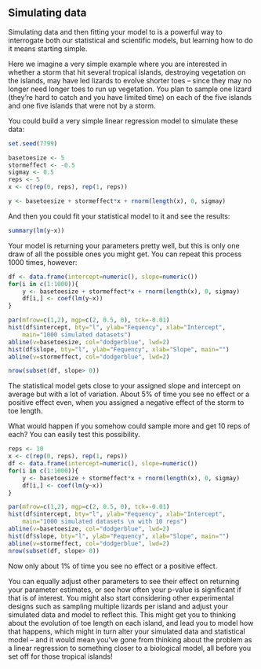 ## Simulating data ##

Simulating data and then fitting your model to is a powerful way to interrogate both our statistical and scientific models, but learning how to do it means starting simple. 

Here we imagine a very simple example where you are interested in whether a storm that hit several tropical islands, destroying vegetation on the islands, may have led lizards to evolve shorter toes -- since they may no longer need longer toes to run up vegetation. You plan to sample one lizard (they're hard to catch and you have limited time) on each of the five islands and one five islands that were not by a storm. 

You could build a very simple linear regression model to simulate these data:

```r
set.seed(7799)

basetoesize <- 5
stormeffect <- -0.5
sigmay <- 0.5
reps <- 5
x <- c(rep(0, reps), rep(1, reps))

y <- basetoesize + stormeffect*x + rnorm(length(x), 0, sigmay)
```

And then you could fit your statistical model to it and see the results: 

```r
summary(lm(y~x))
```

Your model is returning your parameters pretty well, but this is only one draw of all the possible ones you might get. You can repeat this process 1000 times, however: 

```r
df <- data.frame(intercept=numeric(), slope=numeric())
for(i in c(1:1000)){
	y <- basetoesize + stormeffect*x + rnorm(length(x), 0, sigmay)
	df[i,] <- coef(lm(y~x))
}

par(mfrow=c(1,2), mgp=c(2, 0.5, 0), tck=-0.01)
hist(df$intercept, bty="l", ylab="Fequency", xlab="Intercept", 
	main="1000 simulated datasets")
abline(v=basetoesize, col="dodgerblue", lwd=2)
hist(df$slope, bty="l", ylab="Fequency", xlab="Slope", main="")
abline(v=stormeffect, col="dodgerblue", lwd=2)
```

```r
nrow(subset(df, slope> 0)) 
```

The statistical model gets close to your assigned slope and intercept on average but with a lot of variation. About 5% of time you see no effect or a positive effect even, when you assigned a negative effect of the storm to toe length. 

What would happen if you somehow could sample more and get 10 reps of each? You can easily test this possibility. 

```r
reps <- 10 
x <- c(rep(0, reps), rep(1, reps))
df <- data.frame(intercept=numeric(), slope=numeric())
for(i in c(1:1000)){
	y <- basetoesize + stormeffect*x + rnorm(length(x), 0, sigmay)
	df[i,] <- coef(lm(y~x))
}

par(mfrow=c(1,2), mgp=c(2, 0.5, 0), tck=-0.01)
hist(df$intercept, bty="l", ylab="Fequency", xlab="Intercept", 
	main="1000 simulated datasets \n with 10 reps")
abline(v=basetoesize, col="dodgerblue", lwd=2)
hist(df$slope, bty="l", ylab="Fequency", xlab="Slope", main="")
abline(v=stormeffect, col="dodgerblue", lwd=2)
nrow(subset(df, slope> 0))
```

Now only about 1% of time you see no effect or a positive effect. 

You can equally adjust other parameters to see their effect on returning your parameter estimates, or see how often your p-value is significant if that is of interest. You might also start considering other experimental designs such as sampling multiple lizards per island and adjust your simulated data and model to reflect this. This might get you to thinking about the evolution of toe length on each island, and lead you to model how that happens, which might in turn alter your simulated data and statistical model -- and it would mean you've gone from thinking about the problem as a linear regression to something closer to a biological model, all before you set off for those tropical islands! 